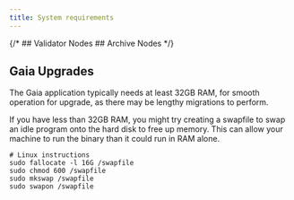 ```yaml
---
title: System requirements
---
```

{/* ## Validator Nodes ## Archive Nodes */}

## Gaia Upgrades

The Gaia application typically needs at least 32GB RAM, for smooth operation for upgrade, as there may be lengthy migrations to perform.

If you have less than 32GB RAM, you might try creating a swapfile to swap an idle program onto the hard disk to free up memory. This can allow your machine to run the binary than it could run in RAM alone.

```shell
# Linux instructions
sudo fallocate -l 16G /swapfile
sudo chmod 600 /swapfile
sudo mkswap /swapfile
sudo swapon /swapfile
```
